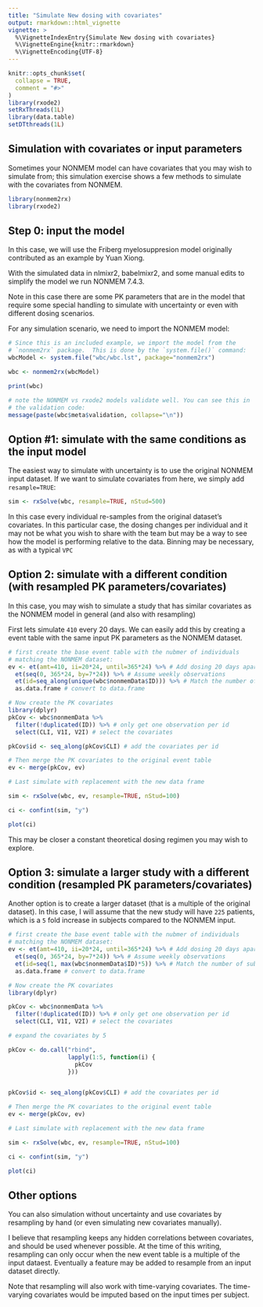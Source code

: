 ```yaml
---
title: "Simulate New dosing with covariates"
output: rmarkdown::html_vignette
vignette: >
  %\VignetteIndexEntry{Simulate New dosing with covariates}
  %\VignetteEngine{knitr::rmarkdown}
  %\VignetteEncoding{UTF-8}
---
```


```r
knitr::opts_chunk$set(
  collapse = TRUE,
  comment = "#>"
)
library(rxode2)
setRxThreads(1L)
library(data.table)
setDTthreads(1L)
```

## Simulation with covariates or input parameters

Sometimes your NONMEM model can have covariates that you may wish to
simulate from; this simulation exercise shows a few methods to
simulate with the covariates from NONMEM.

```r
library(nonmem2rx)
library(rxode2)
```

## Step 0: input the model

In this case, we will use the Friberg myelosuppresion model originally
contributed as an example by Yuan Xiong.

With the simulated data in nlmixr2, babelmixr2, and some manual edits
to simplify the model we run NONMEM 7.4.3.

Note in this case there are some PK parameters that are in the model
that require some special handling to simulate with uncertainty or
even with different dosing scenarios.

For any simulation scenario, we need to import the NONMEM model:

```r
# Since this is an included example, we import the model from the
# `nonmem2rx` package.  This is done by the `system.file()` command:
wbcModel <- system.file("wbc/wbc.lst", package="nonmem2rx")

wbc <- nonmem2rx(wbcModel)

print(wbc)

# note the NONMEM vs rxode2 models validate well. You can see this in
# the validation code:
message(paste(wbc$meta$validation, collapse="\n"))
```

## Option #1: simulate with the same conditions as the input model

The easiest way to simulate with uncertainty is to use the original
NONMEM input dataset.  If we want to simulate covariates from here, we
simply add `resample=TRUE`:

```r
sim <- rxSolve(wbc, resample=TRUE, nStud=500)
```

In this case every individual re-samples from the original dataset's
covariates.  In this particular case, the dosing changes per
individual and it may not be what you wish to share with the team but
may be a way to see how the model is performing relative to the data.
Binning may be necessary, as with a typical `VPC`

## Option 2: simulate with a different condition (with resampled PK parameters/covariates)

In this case, you may wish to simulate a study that has similar
covariates as the NONMEM model in general (and also with resampling)

First lets simulate `410` every 20 days.  We can easily add this by
creating a event table with the same input PK parameters as the NONMEM
dataset.


```r
# first create the base event table with the nubmer of individuals
# matching the NONMEM dataset:
ev <- et(amt=410, ii=20*24, until=365*24) %>% # Add dosing 20 days apart for a year
  et(seq(0, 365*24, by=7*24)) %>% # Assume weekly observations
  et(id=seq_along(unique(wbc$nonmemData$ID))) %>% # Match the number of subjects modeled
  as.data.frame # convert to data.frame

# Now create the PK covariates
library(dplyr)
pkCov <- wbc$nonmemData %>%
  filter(!duplicated(ID)) %>% # only get one observation per id
  select(CLI, V1I, V2I) # select the covariates

pkCov$id <- seq_along(pkCov$CLI) # add the covariates per id

# Then merge the PK covariates to the original event table
ev <- merge(pkCov, ev)

# Last simulate with replacement with the new data frame

sim <- rxSolve(wbc, ev, resample=TRUE, nStud=100)

ci <- confint(sim, "y")

plot(ci)
```

This may be closer a constant theoretical dosing regimen you may wish
to explore.

## Option 3: simulate a larger study with a different condition (resampled PK parameters/covariates)

Another option is to create a larger dataset (that is a multiple of
the original dataset). In this case, I will assume that the new study
will have `225` patients, which is a `5` fold increase in subjects
compared to the NONMEM input.

```r
# first create the base event table with the nubmer of individuals
# matching the NONMEM dataset:
ev <- et(amt=410, ii=20*24, until=365*24) %>% # Add dosing 20 days apart for a year
  et(seq(0, 365*24, by=7*24)) %>% # Assume weekly observations
  et(id=seq(1, max(wbc$nonmemData$ID)*5)) %>% # Match the number of subjects modeled
  as.data.frame # convert to data.frame

# Now create the PK covariates
library(dplyr)

pkCov <- wbc$nonmemData %>%
  filter(!duplicated(ID)) %>% # only get one observation per id
  select(CLI, V1I, V2I) # select the covariates

# expand the covariates by 5

pkCov <- do.call("rbind",
                 lapply(1:5, function(i) {
                   pkCov
                 }))


pkCov$id <- seq_along(pkCov$CLI) # add the covariates per id

# Then merge the PK covariates to the original event table
ev <- merge(pkCov, ev)

# Last simulate with replacement with the new data frame

sim <- rxSolve(wbc, ev, resample=TRUE, nStud=100)

ci <- confint(sim, "y")

plot(ci)
```

## Other options

You can also simulation without uncertainty and use covariates by
resampling by hand (or even simulating new covariates manually).

I believe that resampling keeps any hidden correlations between
covariates, and should be used whenever possible.  At the time of this
writing, resampling can only occur when the new event table is a
multiple of the input dataest.  Eventually a feature may be added to
resample from an input dataset directly.

Note that resampling will also work with time-varying covariates.  The
time-varying covariates would be imputed based on the input times per
subject.

